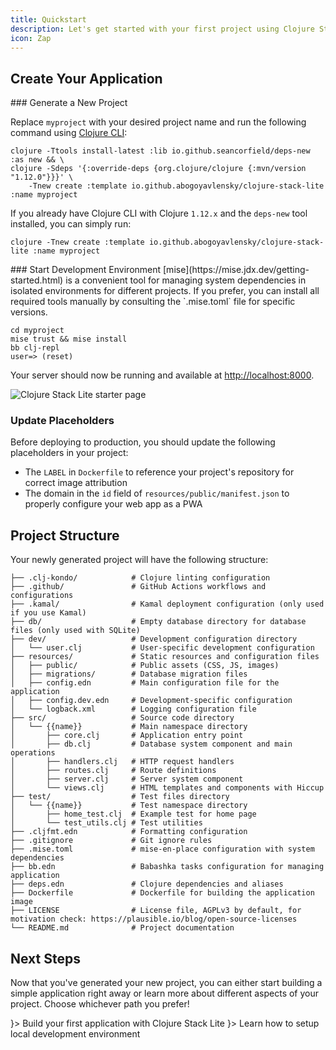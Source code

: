 ```yaml
---
title: Quickstart
description: Let's get started with your first project using Clojure Stack Lite!
icon: Zap
---
```


## Create Your Application


<Steps>
<Step>
### Generate a New Project

Replace `myproject` with your desired project name and run the following command using [Clojure CLI](https://clojure.org/guides/install_clojure):

```shell
clojure -Ttools install-latest :lib io.github.seancorfield/deps-new :as new && \
clojure -Sdeps '{:override-deps {org.clojure/clojure {:mvn/version "1.12.0"}}}' \
    -Tnew create :template io.github.abogoyavlensky/clojure-stack-lite :name myproject
```

If you already have Clojure CLI with Clojure `1.12.x` and the `deps-new` tool installed, you can simply run:

```shell
clojure -Tnew create :template io.github.abogoyavlensky/clojure-stack-lite :name myproject
```
</Step>

<Step>
### Start Development Environment

<Callout type="info">
 [mise](https://mise.jdx.dev/getting-started.html) is a convenient tool for managing system dependencies in isolated environments for different projects.
 If you prefer, you can install all required tools manually by consulting the `.mise.toml` file for specific versions.
</Callout>

```shell
cd myproject
mise trust && mise install
bb clj-repl
user=> (reset)
```
</Step>
</Steps>

Your server should now be running and available at [http://localhost:8000](http://localhost:8000).

![Clojure Stack Lite starter page](@/public/starter.png)

### Update Placeholders

Before deploying to production, you should update the following placeholders in your project:

- The `LABEL` in `Dockerfile` to reference your project's repository for correct image attribution
- The domain in the `id` field of `resources/public/manifest.json` to properly configure your web app as a PWA

## Project Structure

Your newly generated project will have the following structure:

```
├── .clj-kondo/            # Clojure linting configuration
├── .github/               # GitHub Actions workflows and configurations
├── .kamal/                # Kamal deployment configuration (only used if you use Kamal)
├── db/                    # Empty database directory for database files (only used with SQLite)
├── dev/                   # Development configuration directory
│   └── user.clj           # User-specific development configuration
├── resources/             # Static resources and configuration files
│   ├── public/            # Public assets (CSS, JS, images)
│   ├── migrations/        # Database migration files
│   ├── config.edn         # Main configuration file for the application
│   ├── config.dev.edn     # Development-specific configuration
│   └── logback.xml        # Logging configuration file
├── src/                   # Source code directory
│   └── {{name}}           # Main namespace directory
│       ├── core.clj       # Application entry point
│       ├── db.clj         # Database system component and main operations
│       ├── handlers.clj   # HTTP request handlers
│       ├── routes.clj     # Route definitions
│       ├── server.clj     # Server system component
│       └── views.clj      # HTML templates and components with Hiccup
├── test/                  # Test files directory
│   └── {{name}}           # Test namespace directory
│       ├── home_test.clj  # Example test for home page
│       └── test_utils.clj # Test utilities
├── .cljfmt.edn            # Formatting configuration
├── .gitignore             # Git ignore rules
├── .mise.toml             # mise-en-place configuration with system dependencies
├── bb.edn                 # Babashka tasks configuration for managing application
├── deps.edn               # Clojure dependencies and aliases
├── Dockerfile             # Dockerfile for building the application image
├── LICENSE                # License file, AGPLv3 by default, for motivation check: https://plausible.io/blog/open-source-licenses
└── README.md              # Project documentation
```

## Next Steps

Now that you've generated your new project, you can either start building a simple application right away or learn more about different aspects of your project. Choose whichever path you prefer!


<Cards>
    <Card title="Tutorial" href="/docs/lite/tutorial" icon={<Play />}>
      Build your first application with Clojure Stack Lite
    </Card>
    <Card title="Local Development" href="/docs/lite/local-development" icon={<BookOpenText />}>
      Learn how to setup local development environment
    </Card>
</Cards>
